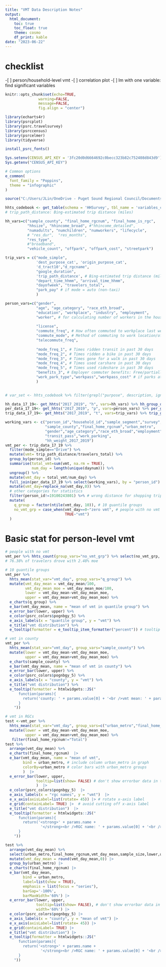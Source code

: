 ```yaml
---
title: "VMT Data Description Notes"
output: 
  html_document:
    toc: true
    toc_float: true
    theme: cosmo
    df_print: kable
date: "2023-06-22"
---
```

<!-- find source code: data_description_script.R -->
# checklist
-[ ] person/household-level vmt
-[ ] correlation plot
-[ ] lm with one variable: find significant variables

```r
knitr::opts_chunk$set(echo=TRUE, 
               warning=FALSE, 
               message=FALSE,
               fig.align = "center")
```


```r
library(echarts4r)
library(psrcplot)
library(psrc.travelsurvey)
library(psrccensus)
library(psrcelmer)
library(tidyverse)

install_psrc_fonts()

Sys.setenv(CENSUS_API_KEY = '3fc20d0d6664692c0becc323b82c752408d843d9')
Sys.getenv("CENSUS_API_KEY")

# Common options
e_common(
  font_family = "Poppins",
  theme = "infographic"
)

source("C:/Users/JLin/OneDrive - Puget Sound Regional Council/Documents/psrc_work_files/data_science/vmt_research/hhts_var_function.R")
```

```r
hhts_codebook <- get_table(schema = 'HHSurvey', tbl_name = 'variables_codebook')
# trip_path_distance: Bing-estimated trip distance (miles)

hh_vars=c("sample_county", "final_home_rgcnum", "final_home_is_rgc",
          "hhsize", "hhincome_broad", #"hhincome_detailed", 
          "numadults", "numchildren", "numworkers", "lifecycle",
          # "res_dur",  "res_months",
          "res_type",
          #"broadband", 
          "vehicle_count", "offpark", "offpark_cost", "streetpark")

trip_vars = c("mode_simple",
              'dest_purpose_cat', 'origin_purpose_cat',
              'd_tract10',"d_rgcname",
              "google_duration", 
              'trip_path_distance', # Bing-estimated trip distance (miles)
              "depart_time_hhmm", "arrival_time_hhmm", 
              "dayofweek", "travelers_total",
              "park_pay" # if mode = auto (non-taxi)
              )

person_vars=c("gender", 
              "age", "age_category", "race_eth_broad",
              "education", "workplace", "industry", "employment",
              "worker", # for calculating number of workers in the household
              
              "license",
              "commute_freq", # How often commuted to workplace last week
              "commute_mode", # Method of commuting to work location/office last week
              "telecommute_freq",
              
              "mode_freq_1", # Times ridden transit in past 30 days
              "mode_freq_2", # Times ridden a bike in past 30 days
              "mode_freq_3", # Times gone for a walk in past 30 days
              "mode_freq_4", # Times used carshare in past 30 days
              "mode_freq_5", # Times used rideshare in past 30 days
              "benefits_3", # Employer commuter benefits: Free/partially subsidized passes/fares
              "work_park_type","workpass","workpass_cost" # if parks at work
              )
              

# var_set <- hhts_codebook %>% filter(grepl("purpose", description, ignore.case = TRUE))

hh_data_17_19<- get_hhts("2017_2019", "h", vars=hh_vars) %>% hh_group_data() 
per_data_17_19<- get_hhts("2017_2019", "p", vars=person_vars) %>% per_group_data(hh_data_17_19)
trip_data_17_19<- get_hhts("2017_2019", "t", vars=trip_vars) %>% trip_group_data(per_data_17_19)
```

```r
working_vars <- c("person_id","household_id","sample_segment","survey",
                  "sample_county","final_home_rgcnum","urban_metro",
                  "gender","age_category","race_eth_broad","employment","license",
                  "transit_pass","work_parking",
                  "hh_weight_2017_2019")
vmt_per <- trip_data_17_19 %>%
  filter(mode_simple=="Drive") %>%
  mutate(vmt= trip_path_distance/travelers_total) %>%
  group_by(person_id) %>%
  summarise(total_vmt=sum(vmt, na.rm = TRUE),
            num_day = length(unique(daynum))) %>%
  ungroup() %>%
  mutate(vmt_day = total_vmt/num_day) %>%
  full_join(per_data_17_19 %>% select(working_vars), by = "person_id") %>%
  mutate(vmt_day=replace_na(vmt_day,0)) %>%
  # other categories for statistics
  filter(person_id!=19100243801) %>% # wrong distance for shopping trip
  mutate(
    q_group = factor(ntile(vmt_day, 10)), # 10 guantile groups
    no_vmt_grp = case_when(vmt_day==0~"zero vmt", # people with no vmt
                           TRUE~"vmt")
  )
```

# Basic stat for person-level vmt
```r
# people with no vmt
vmt_per %>% hhts_count(group_vars="no_vmt_grp") %>% select(no_vmt_grp, share, share_moe)
# 76.38% of travelers drove with 2.48% moe

# 10 guantile groups
vmt_per %>% 
  hhts_mean(stat_var="vmt_day", group_vars="q_group") %>%
  mutate(vmt_day_mean = vmt_day_mean/100,
         vmt_day_mean_moe = vmt_day_mean_moe/100,
         lower = vmt_day_mean-vmt_day_mean_moe,
         upper = vmt_day_mean+vmt_day_mean_moe) %>% 
  e_charts(q_group) %>% 
  e_bar(vmt_day_mean, name = "mean of vmt in quantile group") %>% 
  e_error_bar(lower, upper) %>% 
  e_color(psrc_colors$pognbgy_5) %>%
  e_axis_labels(x = "quantile group", y = "vmt") %>%
  e_title("vmt distribution") %>% 
  e_tooltip(formatter = e_tooltip_item_formatter("percent")) # tooltip 
```

```r
# vmt in county
vmt_per %>% 
  hhts_mean(stat_var="vmt_day", group_vars="sample_county") %>%
  mutate(lower = vmt_day_mean-vmt_day_mean_moe,
         upper = vmt_day_mean+vmt_day_mean_moe) %>% 
  e_charts(sample_county) %>% 
  e_bar(vmt_day_mean, name = "mean of vmt in county") %>% 
  e_error_bar(lower, upper) %>% 
  e_color(psrc_colors$pognbgy_5) %>%
  e_axis_labels(x = "county", y = "vmt") %>%
  e_title("vmt distribution") %>% 
  e_tooltip(formatter = htmlwidgets::JS("
      function(params){
        return('county: ' + params.value[0] + '<br />vmt mean: ' + params.value[1])
      }
    "))

# vmt in RGCs
test <-vmt_per %>% 
  hhts_mean(stat_var="vmt_day", group_vars=c("urban_metro","final_home_rgcnum")) %>%
  mutate(lower = vmt_day_mean-vmt_day_mean_moe,
         upper = vmt_day_mean+vmt_day_mean_moe) %>%
   filter(final_home_rgcnum!="Total")
test %>% 
  arrange(vmt_day_mean) %>%
  e_charts(final_home_rgcnum)  |> 
  e_bar(vmt_day_mean, name = "mean of vmt", 
        bind = urban_metro, # include column urban_metro in graph
        colorBy=urban_metro # color bars with urban_metro groups
        )  |>
  e_error_bar(lower, upper,
              tooltip=list(show= FALSE) # don't show errorbar data in tooltip
              )  |> 
  e_color(psrc_colors$pognbgy_5)  |>
  e_axis_labels(x = "rgc names", y = "vmt")  |>
  e_x_axis(axisLabel=list(rotate= 45)) |> # rotate x-axis label
  e_grid(containLabel= TRUE) |>  # avoid cutting off x-axis label
  e_title("vmt distribution")  |> 
  e_tooltip(formatter = htmlwidgets::JS("
      function(params){
        return('<strong>' + params.name + 
                '</strong><br />RGC name: ' + params.value[0] + '<br />vmt mean: ' + params.value[1])
      }
    "))
```


```r
test %>% 
  arrange(vmt_day_mean) %>%
  select(urban_metro,final_home_rgcnum,vmt_day_mean,sample_size,lower,upper) %>%
  mutate(vmt_day_mean = round(vmt_day_mean,0)) |> 
  group_by(urban_metro) |> 
  e_charts(final_home_rgcnum) |>  
  e_bar(vmt_day_mean, 
        bind = urban_metro,
        label=list(show = TRUE),
        emphasis = list(focus = "series"),
        barGap='-100%',
        barMaxWidth='60%') |>
  e_error_bar(lower, upper,
              tooltip=list(show= FALSE), # don't show errorbar data in tooltip
              width='60%') |> 
  e_color(psrc_colors$pognbgy_5) |>
  e_axis_labels(x = "county", y = "mean of vmt") |>
  e_x_axis(axisLabel=list(rotate= 45)) |>
  e_grid(containLabel= TRUE) |> 
  e_title("vmt distribution") |> 
  e_tooltip(formatter = htmlwidgets::JS("
      function(params){
        return('<strong>' + params.name + 
                '</strong><br />RGC name: ' + params.value[0] + '<br />vmt mean: ' + params.value[1])
      }
    "))
```








